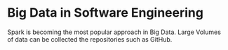 # Big Data in Software Engineering

Spark is becoming the most popular approach in Big Data. Large Volumes of data can be collected the repositories such as GitHub.


